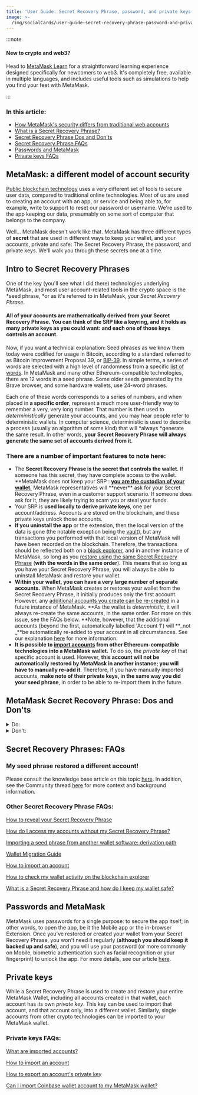 ```yaml
---
title: 'User Guide: Secret Recovery Phrase, password, and private keys'
image: >-
  /img/socialCards/user-guide-secret-recovery-phrase-password-and-private-keys.jpg
---
```



<CustomLayout />

:::note

#### New to crypto and web3?

Head to [MetaMask Learn](https://learn.metamask.io/) for a straightforward learning experience designed specifically for newcomers to web3. It's completely free, available in multiple languages, and includes useful tools such as simulations to help you find your feet with MetaMask.

:::

### In this article:

- [How MetaMask's security differs from traditional web accounts](#metamask-a-different-model-of-account-security)
- [What is a Secret Recovery Phrase?](#intro-to-secret-recovery-phrases)
- [Secret Recovery Phrase Dos and Don'ts](#metamask-secret-recovery-phrase-dos-and-donts)
- [Secret Recovery Phrase FAQs](#secret-recovery-phrases-faqs)
- [Passwords and MetaMask](#passwords-and-metamask)
- [Private keys FAQs](#private-keys)

##

## **MetaMask: a different model of account** **security**

[Public blockchain technology](/getting-started/learn-the-basics-of-blockchains-and-ethereum-miners-and-validators-gas-cryptocurrencies-and-nfts-block-explorer-networks-etc) uses a very different set of tools to secure user data, compared to traditional online technologies. Most of us are used to creating an account with an app, or service and being able to, for example, write to support to reset our password or username. We're used to the app keeping our data, presumably on some sort of computer that belongs to the company.

Well... MetaMask doesn't work like that. MetaMask has three different types of **secret** that are used in different ways to keep your wallet, and your accounts, private and safe: The Secret Recovery Phrase, the password, and private keys. We'll walk you through these secrets one at a time.

## **Intro to Secret Recovery Phrases**

One of the key (you'll see what I did there) technologies underlying MetaMask, and most user account-related tools in the crypto space is the *seed phrase, *or as it's referred to in MetaMask, your _Secret Recovery Phrase_.

#### **All of your accounts are mathematically derived from your Secret Recovery Phrase. You can think of the SRP like a keyring, and it holds as many private keys as you could want: and each one of those keys controls an account.**

Now, if you want a technical explanation: Seed phrases as we know them today were codified for usage in Bitcoin, according to a standard referred to as Bitcoin Improvement Proposal 39, or [BIP-39](https://en.bitcoin.it/wiki/BIP_0039). In simple terms, a series of words are selected with a high level of randomness from a specific [list of words](https://github.com/bitcoin/bips/blob/master/bip-0039/english.txt). In MetaMask and many other Ethereum-compatible technologies, there are 12 words in a seed phrase. Some older seeds generated by the Brave browser, and some hardware wallets, use 24-word phrases.

Each one of these words corresponds to a series of numbers, and when placed in **a specific order**, represent a much more user-friendly way to remember a very, very long number. That number is then used to _deterministically_ generate your accounts, and you may hear people refer to deterministic wallets. In computer science, deterministic is used to describe a process (usually an algorithm of some kind) that will *always *generate the same result. In other words, **your Secret Recovery Phrase will always generate the same set of accounts derived from it**.

### There are a number of important features to note here:

- The **Secret Recovery Phrase is the secret that controls the wallet**. If someone has this secret, they have complete access to the wallet. **MetaMask does not keep your SRP : **[you are the custodian of your wallet.](/getting-started/metamask-is-a-self-custodial-wallet)** MetaMask representatives will **never\*\* ask for your Secret Recovery Phrase, even in a customer support scenario. If someone does ask for it, they are likely trying to scam you or steal your funds.
- Your SRP is **used locally to derive private keys**, one per account/address. Accounts are stored on the blockchain, and these private keys unlock those accounts.
- **If you uninstall the app** or the extension, then the local version of the data is gone (the notable exception being the [vault](/managing-my-wallet/secret-recovery-phrase-and-private-keys/how-to-recover-your-secret-recovery-phrase)), but any transactions you performed with that local version of MetaMask will have been recorded on the blockchain. Therefore, the transactions should be reflected both on a [block explorer](/managing-my-wallet/how-to-check-my-wallet-activity-on-the-blockchain-explorer), and in another instance of MetaMask, so long as you [restore using the same Secret Recovery Phrase](/managing-my-wallet/resetting-deleting-and-restoring/how-to-restore-your-metamask-wallet-from-secret-recovery-phrase) (**with the words in the same order**). This means that so long as you have your Secret Recovery Phrase, you will always be able to uninstall MetaMask and restore your wallet.
- **Within your wallet, you can have a very large number of separate accounts.** When MetaMask creates or restores your wallet from the Secret Recovery Phrase, it initially produces only the first account. However, any [additional accounts you create can be re-created](/managing-my-wallet/accounts-and-addresses/how-to-add-missing-accounts-after-restoring-with-secret-recovery-phrase) in a future instance of MetaMask. **As the wallet is _deterministic_, it will always re-create the same accounts, in the same order. For more on this issue, see the FAQs below. **Note, however, that the additional accounts (beyond the first, automatically labelled 'Account 1') will **_not _**be automatically re-added to your account in all circumstances. See our explanation [here](/managing-my-wallet/accounts-and-addresses/how-to-add-missing-accounts-after-restoring-with-secret-recovery-phrase) for more information.
- **It is possible to [import accounts](/managing-my-wallet/accounts-and-addresses/how-to-import-an-account) from other Ethereum-compatible technologies into a MetaMask wallet.** To do so, the _private key_ of that specific account is used. However, **this account will not be automatically restored by MetaMask in another instance; you will have to manually re-add it**. Therefore, if you have manually imported accounts, **make note of their private keys, in the same way you did your seed phrase**, in order to be able to re-import them in the future.

## **MetaMask Secret Recovery Phrase: Dos and Don'ts**

<details>
<summary>Do:</summary>
<div>

- **Write down your Secret Recovery Phrase somewhere safe**. We can't tell you precisely where, as that depends on your circumstances.
  - The importance of handwriting your Secret Recovery Phrase is that it cannot be stolen online. If you store it in a file in an internet-linked cloud storage folder, for example, it could theoretically be stolen.
- Double-check your spelling and that you wrote down every word in the same order they were given.
- Reach out to MetaMask Support's [official channels](/getting-started/what-are-metamasks-official-support-channels) if you need help.

</div>
</details>

<details>
<summary>Don't:</summary>
<div>

- Keep it in an easily discovered or easily hacked location; e.g. in a cloud-saved document or email titled "Seed Phrase"; on a post-it note stuck to your computer.
- Provide your seed phrase to anyone, even if they say they're from MetaMask Support.
- Change the order of the words.

</div>
</details>

## **Secret Recovery Phrases: FAQs**

### My seed phrase restored a different account!

Please consult the knowledge base article on this topic [here](/privacy-and-security/my-secret-recovery-phrase-private-key-restored-the-wrong-accounts). In addition, see the Community thread [here](https://community.metamask.io/t/restored-metamask-no-coins-are-showing/878/107?u=jacob.cantele) for more context and background information.

### Other Secret Recovery Phrase FAQs:

[How to reveal your Secret Recovery Phrase](/privacy-and-security/how-to-reveal-your-secret-recovery-phrase)

[How do I access my accounts without my Secret Recovery Phrase?](/managing-my-wallet/secret-recovery-phrase-and-private-keys/can-i-access-my-accounts-without-my-secret-recovery-phrase)

[Importing a seed phrase from another wallet software: derivation path](/managing-my-wallet/secret-recovery-phrase-and-private-keys/importing-a-seed-phrase-from-another-wallet-software-derivation-path)

[Wallet Migration Guide](/privacy-and-security/account-migration-guide)

[How to import an account](/managing-my-wallet/accounts-and-addresses/how-to-import-an-account)

[How to check my wallet activity on the blockchain explorer](/managing-my-wallet/how-to-check-my-wallet-activity-on-the-blockchain-explorer)

[What is a Secret Recovery Phrase and how do I keep my wallet safe?](/privacy-and-security/what-is-a-secret-recovery-phrase-and-how-to-keep-your-crypto-wallet-secure)

## **Passwords and MetaMask**

MetaMask uses passwords for a single purpose: to secure the app itself; in other words, to open the app, be it the Mobile app or the in-browser Extension. Once you've restored or created your wallet from your Secret Recovery Phrase, you won't need it regularly (**although you should keep it backed up and safe**), and you will use your password (or more commonly on Mobile, biometric authentication such as facial recognition or your fingerprint) to unlock the app. For more details, see our article [here](/privacy-and-security/passwords-and-metamask).

## **Private keys**

While a Secret Recovery Phrase is used to create and restore your entire MetaMask Wallet, including all accounts created in that wallet, each account has its own _private key_. This key can be used to import that account, and that account only, into a different wallet. Similarly, single accounts from other crypto technologies can be imported to your MetaMask wallet.

### Private keys FAQs:

[What are imported accounts?](/managing-my-wallet/accounts-and-addresses/what-are-imported-accounts-)

[How to import an account](/managing-my-wallet/accounts-and-addresses/how-to-import-an-account)

[How to export an account's private key](/managing-my-wallet/secret-recovery-phrase-and-private-keys/how-to-export-an-accounts-private-key)

[Can I import Coinbase wallet account to my MetaMask wallet?](/managing-my-wallet/accounts-and-addresses/can-i-import-my-coinbase-wallet-account-to-metamask)
